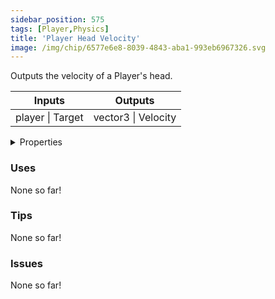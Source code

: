 ```yaml
---
sidebar_position: 575
tags: [Player,Physics]
title: 'Player Head Velocity'
image: /img/chip/6577e6e8-8039-4843-aba1-993eb6967326.svg
---
```


Outputs the velocity of a Player's head.



<IChip uuid="6577e6e8-8039-4843-aba1-993eb6967326"/>

<table><thead><tr><th>Inputs</th><th>Outputs</th></tr></thead><tbody><tr><td>player | Target</td><td>vector3 | Velocity</td></tr></tbody></table>

<details>
  <summary>Properties</summary>
  <div>
    <div>
    <table>
      <tbody>
        <tr>
          <td>Is beta required?</td>
          <td>No</td>
        </tr>
        <tr>
          <td>Is chip a trolling risk?</td>
          <td>No</td>
        </tr>
        <tr>
          <td>Is chip a role assignment risk?</td>
          <td>No</td>
        </tr>
        <tr>
          <td>Chip UUID</td>
          <td>6577e6e8-8039-4843-aba1-993eb6967326</td>
        </tr>
        <tr>
          <td>Room availability</td>
          <td>Available everywhere</td>
        </tr>
      </tbody>
    </table>
    </div>
  </div>
</details>

### Uses

None so far!

### Tips

None so far!

### Issues

None so far!
